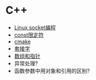 = C++ =
* [[./socket|Linux socket编程]]
* [[./const|const限定符]]
* [[./cmake|cmake]]
* [[./socket|套接字]]
* [[./array_and_pointer|数组和指针]]
* 异常处理?
* 函数参数中用对象和引用的区别?
